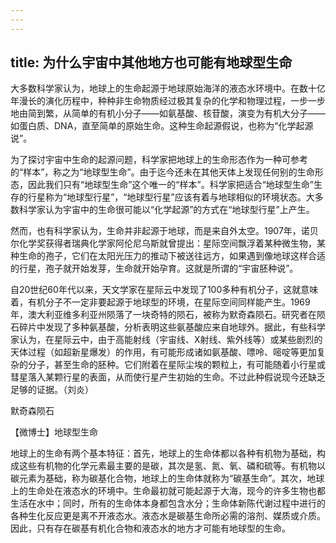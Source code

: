 ```yaml
---
---
---
```

title: 为什么宇宙中其他地方也可能有地球型生命
---




大多数科学家认为，地球上的生命起源于地球原始海洋的液态水环境中。在数十亿年漫长的演化历程中，种种非生命物质经过极其复杂的化学和物理过程，一步一步地由简到繁，从简单的有机小分子——如氨基酸、核苷酸，演变为有机大分子——如蛋白质、DNA，直至简单的原始生命。这种生命起源假说，也称为“化学起源说”。

为了探讨宇宙中生命的起源问题，科学家把地球上的生命形态作为一种可参考的“样本”，称之为“地球型生命”。由于迄今还未在其他天体上发现任何别的生命形态，因此我们只有“地球型生命”这个唯一的“样本”。科学家把适合“地球型生命”生存的行星称为“地球型行星”，“地球型行星”应该有着与地球相似的环境状态。大多数科学家认为宇宙中的生命很可能以“化学起源”的方式在“地球型行星”上产生。

然而，也有科学家认为，生命并非起源于地球，而是来自外太空。1907年，诺贝尔化学奖获得者瑞典化学家阿伦尼乌斯就曾提出：星际空间飘浮着某种微生物，某种生命的孢子，它们在太阳光压力的推动下被送往远方，如果遇到像地球这样合适的行星，孢子就开始发芽，生命就开始孕育。这就是所谓的“宇宙胚种说”。

自20世纪60年代以来，天文学家在星际云中发现了100多种有机分子，这就意味着，有机分子不一定非要起源于地球型的环境，在星际空间同样能产生。1969年，澳大利亚维多利亚州陨落了一块奇特的陨石，被称为默奇森陨石。研究者在陨石碎片中发现了多种氨基酸，分析表明这些氨基酸应来自地球外。据此，有些科学家认为，在星际云中，由于高能射线（宇宙线、X射线、紫外线等）或某些剧烈的天体过程（如超新星爆发）的作用，有可能形成诸如氨基酸、嘌呤、嘧啶等更加复杂的分子，甚至生命的胚种。它们附着在星际尘埃的颗粒上，有可能随着小行星或彗星落入某颗行星的表面，从而使行星产生初始的生命。不过此种假说现今还缺乏足够的证据。（刘炎）

默奇森陨石





【微博士】地球型生命

地球上的生命有两个基本特征：首先，地球上的生命体都以各种有机物为基础，构成这些有机物的化学元素最主要的是碳，其次是氢、氮、氧、磷和硫等。有机物以碳元素为基础，称为碳基化合物，地球上的生命体就称为“碳基生命”。其次，地球上的生命处在液态水的环境中。生命最初就可能起源于大海，现今的许多生物也都生活在水中；同时，所有的生命体本身都包含水分；生命体新陈代谢过程中进行的各种生化反应更是离不开液态水。液态水是碳基生命所必需的溶剂、媒质或介质。因此，只有存在碳基有机化合物和液态水的地方才可能有地球型的生命。